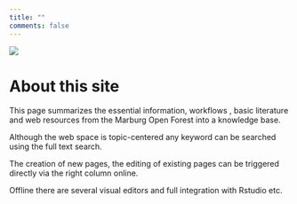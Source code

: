 ```yaml
---
title: ""
comments: false
---
```

![](/images/Adam-Savage-Quotes-3.jpg)

# About this site
This page summarizes the essential information, workflows , basic literature and web resources from the Marburg Open Forest  into a knowledge base.

Although the web space is topic-centered any keyword can be searched using the full text search. 

The creation of new pages, the editing of existing pages can be triggered directly via the right column online. 

Offline there are several visual editors and full integration with Rstudio etc. 